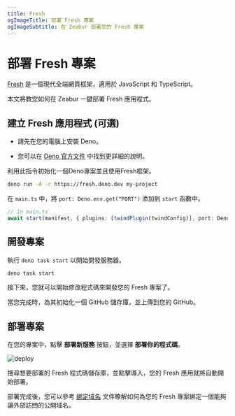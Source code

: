 ```yaml
---
title: Fresh
ogImageTitle: 部署 Fresh 專案
ogImageSubtitle: 在 Zeabur 部署您的 Fresh 專案
---
```


# 部署 Fresh 專案

[Fresh](https://fresh.deno.dev/) 是一個現代全端網頁框架，適用於 JavaScript 和 TypeScript。

本文將教您如何在 Zeabur 一鍵部署 Fresh 應用程式。

## 建立 Fresh 應用程式 (可選)

- 請先在您的電腦上安裝 Deno。

- 您可以在 [Deno 官方文件](https://deno.land/manual/getting_started/installation) 中找到更詳細的說明。

利用此指令初始化一個Deno專案並且使用Fresh框架。

```bash
deno run -A -r https://fresh.deno.dev my-project
```

在 `main.ts` 中，將 `port: Deno.env.get("PORT")` 添加到 `start` 函數中。

```typescript
// in main.ts
await start(manifest, { plugins: [twindPlugin(twindConfig)], port: Deno.env.get("PORT")}, );
```

## 開發專案

執行 `deno task start` 以開始開發服務器。

```bash
deno task start
```

接下來，您就可以開始修改程式碼來開發您的 Fresh 專案了。

當您完成時，為其初始化一個 GitHub 儲存庫，並上傳到您的 GitHub。

## 部署專案

在您的專案中，點擊 **部署新服務**  按鈕，並選擇 **部署你的程式碼**。

![deploy](/framework/deploy.zh-TW.png)

搜尋想要部署的 Fresh 程式碼儲存庫，並點擊導入，您的 Fresh 應用就將自動開始部署。

部署完成後，您可以參考 [綁定域名](../../deploy/domain-binding) 文件瞭解如何為您的 Fresh 專案綁定一個能夠讓外部訪問的公開域名。

